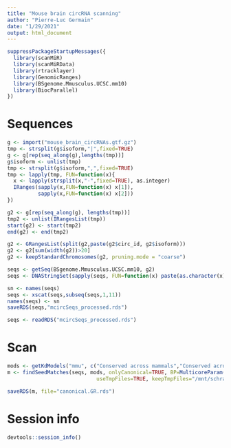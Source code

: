 ```yaml
---
title: "Mouse brain circRNA scanning"
author: "Pierre-Luc Germain"
date: "1/29/2021"
output: html_document
---
```


```r
suppressPackageStartupMessages({
  library(scanMiR)
  library(scanMiRData)
  library(rtracklayer)
  library(GenomicRanges)
  library(BSgenome.Mmusculus.UCSC.mm10)
  library(BiocParallel)
})
```

# Sequences

```r
g <- import("mouse_brain_circRNAs.gtf.gz")
tmp <- strsplit(g$isoform,"|",fixed=TRUE)
g <- g[rep(seq_along(g),lengths(tmp))]
g$isoform <- unlist(tmp)
tmp <- strsplit(g$isoform,",",fixed=TRUE)
tmp <- lapply(tmp, FUN=function(x){
  x <- lapply(strsplit(x,"-",fixed=TRUE), as.integer)
  IRanges(sapply(x,FUN=function(x) x[1]),
          sapply(x,FUN=function(x) x[2]))
})

g2 <- g[rep(seq_along(g), lengths(tmp))]
tmp2 <- unlist(IRangesList(tmp))
start(g2) <- start(tmp2)
end(g2) <- end(tmp2)

g2 <- GRangesList(split(g2,paste(g2$circ_id, g2$isoform)))
g2 <- g2[sum(width(g2))>20]
g2 <- keepStandardChromosomes(g2, pruning.mode = "coarse")

seqs <- getSeq(BSgenome.Mmusculus.UCSC.mm10, g2)
seqs <- DNAStringSet(sapply(seqs, FUN=function(x) paste(as.character(x),collapse="")))

sn <- names(seqs)
seqs <- xscat(seqs,subseq(seqs,1,11))
names(seqs) <- sn
saveRDS(seqs,"mcircSeqs_processed.rds")
```

```r
seqs <- readRDS("mcircSeqs_processed.rds")
```


# Scan
```r
mods <- getKdModels("mmu", c("Conserved across mammals","Conserved across vertebrates","Poorly conserved"))
m <- findSeedMatches(seqs, mods, onlyCanonical=TRUE, BP=MulticoreParam(12,progressbar = TRUE),verbose=TRUE,
                             useTmpFiles=TRUE, keepTmpFiles="/mnt/schratt/tmp/")

saveRDS(m, file="canonical.GR.rds")
```


# Session info
```r
devtools::session_info()
```

